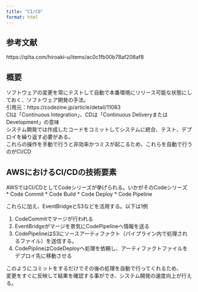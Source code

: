 ```yaml
---
title: "CI/CD"
format: html
---
```


## 参考文献
https://qiita.com/hiroaki-u/items/ac0c1fb00b78af208af8

## 概要

ソフトウェアの変更を常にテストして自動で本番環境にリリース可能な状態にしておく、ソフトウェア開発の手法。<br>
引用元：https://codezine.jp/article/detail/11083<br>
CIは「Continuous Integration」、CDは「Continuous Deliveryまたは Development」の意味<br>
システム開発では作成したコードをコミットしてシステムに統合、テスト、デプロイを繰り返す必要がある。<br>
これらの操作を手動で行うと非効率かつミスが起こるため、これらを自動で行うのがCI/CD

## AWSにおけるCI/CDの技術要素

AWSではCI/CDとしてCodeシリーズが挙げられる。いかがそのCodeシリーズ<br>
* Code Commit
* Code Build
* Code Deploy
* Code Pipeline

これらに加え、EventBridgeとS3などを活用する。以下は1例<br>

1. CodeCommitでマージが行われる
2. EventBridgeがマージを景気にCodePipelineへ情報を送る
3. CodePipelineはS3にソースアーティファクト（パイプライン内で処理されるファイル）を送信する。
4. CodePiplineはCodeDeployへ処理を依頼し、アーティファクトファイルをデプロイ先に移動させる

このようにコミットをするだけでその後の処理を自動で行ってくれるため、<br>
変更をすぐに反映して結果を確認する事ができ、システム開発の速度向上が行える。